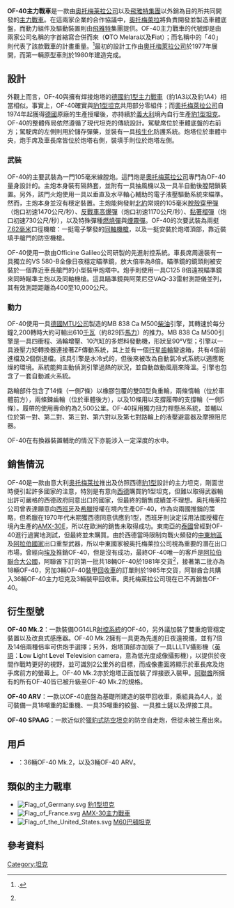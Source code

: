 {{refimprove|time=2016-01-20T02:29:41+00:00}}
{{Infobox Weapon|is_vehicle=yes
| name=OF-40主力戰車 [[File:Flag_of_Italy.svg|30px]]<br/>OF-40
| image= 
| image_size= 300
| caption=
| type=[[主力戰車|主力戰車]]
| origin={{flagcountry|Italy}}
<!-- Service history -->
|service=  
|用戶={{UAE}}
|wars=
|designer=[[奥托梅莱拉|奥托梅莱拉公司]]
|design_date=1977年
|manufacturer=[[奥托梅莱拉|奥托梅莱拉公司]]<br/>[[飛雅特集團|飛雅特集團]]
|unit_cost=
|production_date=1980年～1985年
|number=
|variants=OF-40 Mk.2<br/>OF-40 ARV<br/>OF-40 SPAAG
| crew=4人
| length={{convert|9.22|m|in|abbr=on}}
| width={{convert|3.51|m|in|abbr=on}}
| height={{convert|2.45|m|in|abbr=on}}
| weight=45.5[[公噸|公噸]]
| armour=正面裝甲70毫米 68度傾斜角
| primary_armament=1×105毫米口徑線膛炮（備彈57發：車體存有42發，炮塔存有15發）
| secondary_armament=1×7.62毫米口徑同軸機槍<br/>1×7.62毫米口徑防空機槍
| engine=MTU MB 838 Ca M500 V-10發動機
| engine_power=819匹[[馬力|馬力]]
| suspension=扭力桿式
| speed=60公里/小時
| pw_ratio=18匹馬力/噸
| vehicle_range=600[[公里|公里]](300[[英里|英里]])
}}
{{冷戰坦克}}
'''OF-40主力戰車'''是一款由[[奥托梅莱拉|奥托梅莱拉公司]]以及[[飛雅特集團|飛雅特集團]]以外銷為目的所共同開發的[[主力戰車|主力戰車]]。在這兩家企業的合作協議中，[[奥托梅莱拉|奧托梅萊拉]]將負責開發並製造車體底盤，而動力組件及驅動裝置則由[[飛雅特|飛雅特]]集團提供。OF-40主力戰車的代號即是由兩家公司名稱的字首縮寫合併而來（'''O'''TO Melara以及'''F'''iat）；而名稱中的「40」則代表了該款戰車的計畫重量。<ref name="milfactory">{{cite web |url=http://www.militaryfactory.com/armor/detail.asp?armor_id=179 |title="Oto Melara OF-40" |access-date=2016-01-19 |archive-date=2017-06-15 |archive-url=https://web.archive.org/web/20170615004111/http://www.militaryfactory.com/armor/detail.asp?armor_id=179 }}.</ref>最初的設計工作由[[奥托梅莱拉|奧托梅萊拉公司]]於1977年展開，而第一輛原型車則於1980年建造完成。

== 設計 ==
外觀上而言，OF-40與擁有焊接炮塔的[[德國|德國]][[豹1型坦克|豹1型主力戰車]]（豹1A3以及豹1A4）相當相似。事實上，OF-40確實與[[豹1型坦克|豹1型坦克]]共用部分零組件；而[[奥托梅莱拉|奧托梅萊拉公司]]自1974年起獲得[[德國|德國]]原廠的生產授權後，亦持續於[[義大利|義大利]]境內自行生產[[豹1型坦克|豹1型坦克]]。OF-40的整體佈局依然遵循了現代坦克的傳統設計。駕駛席位於車體底盤的右前方；駕駛席的左側則用於儲存彈藥，並裝有一具[[核生化|核生化]]防護系統。炮塔位於車體中央，炮手席及車長席皆位於炮塔右側，裝填手則位於炮塔左側。

=== 武裝 ===
OF-40的主要武裝為一門105毫米線膛炮。這門炮是[[奥托梅莱拉|奧托梅萊拉公司]]專門為OF-40量身設計的。主炮本身裝有隔熱套，並附有一具抽風機以及一具半自動後膛閉鎖裝置。另外，該門火炮使用一具以垂直及水平軸心輔助的電子液壓驅動系統來瞄準。然而，主炮本身並沒有穩定裝置。主炮能夠發射[[北約|北約]]常規的105毫米[[脫殼穿甲彈|脫殼穿甲彈]]（炮口初速1470公尺/秒）、[[高爆反坦克彈|反戰車高爆彈]]（炮口初速1170公尺/秒）、[[黏著榴彈|黏著榴彈]]（炮口初速730公尺/秒），以及特殊彈種[[燃燒彈|燃燒彈]]與[[煙霧彈|煙霧彈]]。OF-40的次要武裝為兩挺[[7.62×51mm_NATO|7.62毫米]]口徑機槍：一挺電子擊發的[[同軸機槍|同軸機槍]]，以及一挺安裝於炮塔頂部，靠近裝填手艙門的防空機槍。

OF-40使用一款由Officine Galileo公司研製的先進射控系統。車長席周邊裝有一具獨立的VS 580-B全像日夜穩定瞄準鏡，放大倍率為8倍。瞄準鏡的鏡頭則被安裝於一個靠近車長艙門的小型裝甲炮塔中。炮手則使用一具C125 8倍遠視瞄準鏡來同時瞄準主炮以及同軸機槍。這具瞄準鏡與阿萊尼亞VAQ-33雷射測距儀並列，其有效測距距離為400至10,000公尺。 

=== 動力 ===
OF-40使用一具[[德國|德國]][[MTU腓德烈斯哈芬有限公司|MTU公司]]製造的MB 838 Ca M500[[柴油|柴油]]引擎，其轉速於每分鐘2,200轉時大約可輸出610[[千瓦|千瓦]]（約829匹[[馬力|馬力]]）的推力。MB 838 Ca M500引擎是一具四衝程、渦輪增壓、10汽缸的多燃料發動機，形狀呈90°V型；引擎以一具液壓力矩轉換器連接著ZF傳動系統，其上並有一個[[行星齿轮|行星齒輪]]變速箱，共有4個前進檔及2個倒退檔。該具引擎是水冷式的，但後來被改為自動氣冷式系統以適應乾燥的環境。系統能夠主動偵測引擎過熱的狀況，並自動啟動風扇來降溫。引擎也包含了一套自動滅火系統。

路輪部件包含了14條（一側7條）以橡膠包覆的雙凹型負重輪，兩條惰輪（位於車體前方），兩條鍊齒輪（位於車體後方），以及10條用以支撐履帶的支撐輪（一側5條）。履帶的使用壽命約為2,500公里。OF-40採用獨力扭力桿懸吊系統，並輔以位於第一對、第二對、第三對、第六對以及第七對路輪上的液壓避震器及摩擦阻尼器。 

OF-40在有換器裝置輔助的情況下亦能涉入一定深度的水中。

== 銷售情況 ==
OF-40是一款由意大利[[奥托梅莱拉|奥托梅莱拉]]推出及仿照西德[[豹1型坦克|豹1型]]設計的主力坦克，剛面世時便引起許多國家的注意，特別是有意向[[西德|西德]]購買豹1型坦克，但難以取得武器輸出許可嚴格的西德政府同意出口的國家，但最終的銷售成績並不理想。奥托梅莱拉公司曾表達願意向[[西班牙|西班牙]]及[[希臘|希臘]]授權在境內生產OF-40，作為向兩國推銷的策略，但希臘在1970年代末期獲西德同意供應豹1型，西班牙則決定採用法國授權在境內生產的[[AMX-30|AMX-30E]]，所以在歐洲的銷售未取得成功。東南亞的[[泰國|泰國]]曾經對OF-40進行過實地測試，但最終並未購買。由於西德當時限制向戰火頻發的[[中東地區|中東地區]]及[[阿拉伯國家|阿拉伯國家]]出口重型武器，所以中東國家被奥托梅莱拉公司視為重要的潛在出口市場，曾經向[[埃及|埃及]]推銷OF-40，但是沒有成功，最終OF-40唯一的客戶是[[阿拉伯聯合大公國|阿拉伯聯合大公國]]，阿聯酋下訂的第一批共18輛OF-40於1981年交貨<ref name="milfactory"/>，接著第二批亦為18輛OF-40，另加3輛OF-40[[裝甲回收車|裝甲回收車]]的訂單則於1985年交貨，阿聯酋合共購入36輛OF-40主力坦克及3輛裝甲回收車。奧托梅萊拉公司現在已不再銷售OF-40。

== 衍生型號 ==
'''OF-40 Mk.2'''：一款裝備OG14LR[[火控系统|射控系統]]的OF-40，另外議加裝了雙重炮管穩定裝置以及改良式感應器。OF-40 Mk.2擁有一具更為先進的日夜遠視儀，並有7倍及14倍兩種倍率可供炮手選擇；另外，炮塔頂部亦加裝了一具LLLTV攝影機（[[英語|英語]]：'''L'''ow '''L'''ight '''L'''evel '''T'''ele'''v'''ision camera，意為低光度成像攝影機），以提供於夜間作戰時更好的視野，並可識別2公里外的目標，而成像畫面將顯示於車長席及炮手席前方的螢幕上。OF-40 Mk.2亦於炮塔正面加裝了焊接嵌入裝甲。[[阿聯酋|阿聯酋]]所擁有的所有OF-40皆已被升級至OF-40 Mk.2的規格。

'''OF-40 ARV'''：一款以OF-40底盤為基礎所建造的裝甲回收車，乘組員為4人，並可裝備一具18噸重的起重機、一具35噸重的絞盤、一具推土鏟以及焊接工具。

'''OF-40 SPAAG'''：一款近似於[[獵豹式防空坦克|獵豹式防空坦克]]的防空自走炮，但從未被生產出來。

== 用戶 ==
* {{flagcountry|UAE}}：36輛OF-40 Mk.2，以及3輛OF-40 ARV。

== 類似的主力戰車 ==
* <span class="flagicon" contenteditable="false">[[File:Flag_of_Germany.svg|link=Germany]]</span><span class="flagicon" contenteditable="false"></span> [[豹1型坦克|豹1型坦克]]
* <span class="flagicon" contenteditable="false">[[File:Flag_of_France.svg|link=France]]</span><span class="flagicon" contenteditable="false"></span> [[AMX-30主力戰車|AMX-30主力戰車]]
* <span class="flagicon" contenteditable="false">[[File:Flag_of_the_United_States.svg|link=United_States]]</span><span class="flagicon" contenteditable="false"></span> [[M60巴頓|M60巴頓坦克]]

== 參考資料 ==
{{Reflist}}
{{現代戰車}}

[[Category:坦克|Category:坦克]]
